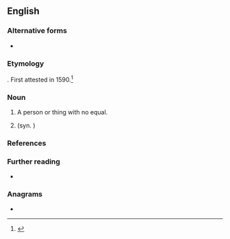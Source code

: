 ==English==

===Alternative forms===
* {{l|en|nonsuch}}

===Etymology===
{{affix|en|none|such}}. First attested in 1590.<ref>{{R:Etymonline}}</ref>

===Noun===
{{en-noun}}

# A person or thing with no equal.
#: {{syn|en|ideal|paragon|nonpareil}}
# {{taxlink|Silene chalcedonica|species}} (syn. {{taxlink|Lychnis chalcedonica|species}})
#: {{syn|en|{{vern|burning love}}|{{vern|dusky salmon}}}}

===References===
<references/>

===Further reading===
* {{pedia|Lychnis chalcedonica|i=1}}

===Anagrams===
* {{anagrams|en|a=cehnnosu|unchosen}}